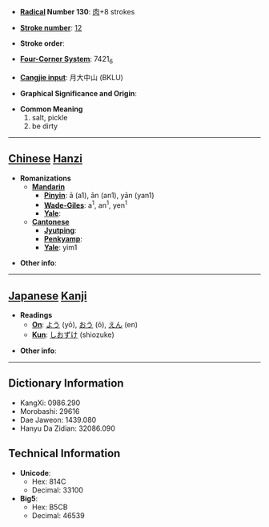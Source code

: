 * '''[[Wiktionary:Chinese radical index| Radical]] Number 130''': [[Wiktionary:Chinese radical index 肉|肉]]+8 strokes

* '''[[Wiktionary:Chinese total strokes index|Stroke number]]''': [[Wiktionary:Chinese total strokes index 12|12]]

* '''Stroke order''': 

* '''[[Wiktionary:Chinese four corner index|Four-Corner System]]''': 7421<sub>6</sub>

* '''[[Wiktionary:Chinese Cangjie index|Cangjie input]]''': 月大中山 (BKLU)

* '''Graphical Significance and Origin''': 

* '''Common Meaning'''
*#salt, pickle
*# be dirty


----

== [[Chinese]] [[Hanzi]] ==

* '''Romanizations'''
** '''[[Mandarin]]'''
*** '''[[Pinyin]]''': ā (a1), ān (an1), yān (yan1)
*** '''[[Wade-Giles]]''': a<sup>1</sup>, an<sup>1</sup>, yen<sup>1</sup>
*** '''[[Yale]]''': 
** '''[[Cantonese]]'''
*** '''[[Jyutping]]''':
*** '''[[Penkyamp]]''': 
*** '''[[Yale]]''': yim1

* '''Other info''': 

----

== [[Japanese]] [[Kanji]] ==

* '''Readings'''
** '''[[On]]''': [[よう]] (yō), [[おう]] (ō), [[えん]] (en)
** '''[[Kun]]''': [[しおずけ]] (shiozuke)

* '''Other info''':  

----

== Dictionary Information ==

* KangXi: 0986.290
* Morobashi: 29616
* Dae Jaweon: 1439.080
* Hanyu Da Zidian: 32086.090

== Technical Information ==

* '''Unicode''':
** Hex: 814C
** Decimal: 33100
* '''Big5''':
** Hex: B5CB
** Decimal: 46539